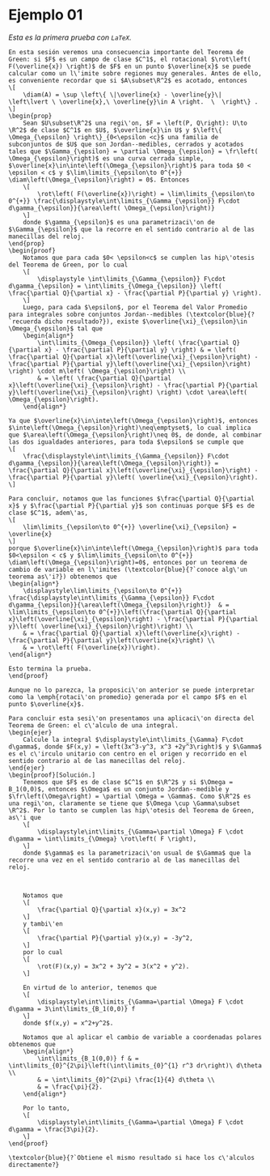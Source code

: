 # Ejemplo 01

*Esta es la primera prueba con `LaTeX`.*

	En esta sesión veremos una consecuencia importante del Teorema de Green: si $F$ es un campo de clase $C^1$, el rotacional $\rot\left( F(\overline{x}) \right)$ de $F$ en un punto $\overline{x}$ se puede calcular como un l\'imite sobre regiones muy generales. Antes de ello, es conveniente recordar que si $A\subset\R^2$ es acotado, entonces
	\[
		\diam(A) = \sup \left\{ \|\overline{x} - \overline{y}\| \left\lvert \ \overline{x},\ \overline{y}\in A \right.  \  \right\} .
	\]
	\begin{prop}
		Sean $U\subset\R^2$ una regi\'on, $F = \left(P, Q\right): U\to \R^2$ de clase $C^1$ en $U$, $\overline{x}\in U$ y $\left\{ \Omega_{\epsilon} \right\}_{0<\epsilon <c}$ una familia de subconjuntos de $U$ que son Jordan--medibles, cerrados y acotados tales que $\Gamma_{\epsilon} = \partial \Omega_{\epsilon} = \fr\left( \Omega_{\epsilon}\right)$ es una curva cerrada simple, $\overline{x}\in\inte\left(\Omega_{\epsilon}\right)$ para toda $0 < \epsilon < c$ y $\lim\limits_{\epsilon\to 0^{+}} \diam\left(\Omega_{\epsilon}\right) = 0$. Entonces
		\[
			\rot\left( F(\overline{x})\right) = \lim\limits_{\epsilon\to 0^{+}} \frac{\displaystyle\int\limits_{\Gamma_{\epsilon}} F\cdot d\gamma_{\epsilon}}{\area\left( \Omega_{\epsilon}\right)}
		\]
		donde $\gamma_{\epsilon}$ es una parametrizaci\'on de $\Gamma_{\epsilon}$ que la recorre en el sentido contrario al de las manecillas del reloj.
	\end{prop}
	\begin{proof}
		Notamos que para cada $0< \epsilon<c$ se cumplen las hip\'otesis del Teorema de Green, por lo cual
		\[
			\displaystyle \int\limits_{\Gamma_{\epsilon}} F\cdot d\gamma_{\epsilon} = \int\limits_{\Omega_{\epsilon}} \left( \frac{\partial Q}{\partial x} - \frac{\partial P}{\partial y} \right).
		\]
		Luego, para cada $\epsilon$, por el Teorema del Valor Promedio para integrales sobre conjuntos Jordan--medibles (\textcolor{blue}{?`recuerda dicho resultado?}), existe $\overline{\xi}_{\epsilon}\in \Omega_{\epsilon}$ tal que
		\begin{align*}
			\int\limits_{\Omega_{\epsilon}} \left( \frac{\partial Q}{\partial x} - \frac{\partial P}{\partial y} \right) & = \left( \frac{\partial Q}{\partial x}\left(\overline{\xi}_{\epsilon}\right) - \frac{\partial P}{\partial y}\left(\overline{\xi}_{\epsilon}\right) \right) \cdot m\left( \Omega_{\epsilon}\right) \\
			& = \left( \frac{\partial Q}{\partial x}\left(\overline{\xi}_{\epsilon}\right) - \frac{\partial P}{\partial y}\left(\overline{\xi}_{\epsilon}\right) \right) \cdot \area\left( \Omega_{\epsilon}\right).
		\end{align*}
	
	Ya que $\overline{x}\in\inte\left(\Omega_{\epsilon}\right)$, entonces $\inte\left(\Omega_{\epsilon}\right)\neq\emptyset$, lo cual implica que $\area\left(\Omega_{\epsilon}\right)\neq 0$, de donde, al combinar las dos igualdades anteriores, para toda $\epsilon$ se cumple que
	\[
		\frac{\displaystyle\int\limits_{\Gamma_{\epsilon}} F\cdot d\gamma_{\epsilon}}{\area\left(\Omega_{\epsilon}\right)} = \frac{\partial Q}{\partial x}\left(\overline{\xi}_{\epsilon}\right) - \frac{\partial P}{\partial y}\left( \overline{\xi}_{\epsilon}\right).
	\]
	
	Para concluir, notamos que las funciones $\frac{\partial Q}{\partial x}$ y $\frac{\partial P}{\partial y}$ son continuas porque $F$ es de clase $C^1$, adem\'as,
	\[
		\lim\limits_{\epsilon\to 0^{+}} \overline{\xi}_{\epsilon} = \overline{x}
	\]
	porque $\overline{x}\in\inte\left(\Omega_{\epsilon}\right)$ para toda $0<\epsilon < c$ y $\lim\limits_{\epsilon\to 0^{+}} \diam\left(\Omega_{\epsilon}\right)=0$, entonces por un teorema de cambio de variable en l\'imites (\textcolor{blue}{?`conoce alg\'un teorema as\'i?}) obtenemos que
	\begin{align*}
		\displaystyle\lim\limits_{\epsilon\to 0^{+}} \frac{\displaystyle\int\limits_{\Gamma_{\epsilon}} F\cdot d\gamma_{\epsilon}}{\area\left(\Omega_{\epsilon}\right)}  & = \lim\limits_{\epsilon\to 0^{+}}\left(\frac{\partial Q}{\partial x}\left(\overline{\xi}_{\epsilon}\right) - \frac{\partial P}{\partial y}\left( \overline{\xi}_{\epsilon}\right)\right) \\
		& = \frac{\partial Q}{\partial x}\left(\overline{x}\right) - \frac{\partial P}{\partial y}\left(\overline{x}\right) \\
		& = \rot\left( F(\overline{x})\right).
	\end{align*}

	Esto termina la prueba.
	\end{proof}

	Aunque no lo parezca, la proposici\'on anterior se puede interpretar como la \emph{rotaci\'on promedio} generada por el campo $F$ en el punto $\overline{x}$.
	
	Para concluir esta sesi\'on presentamos una aplicaci\'on directa del Teorema de Green: el c\'alculo de una integral.
	\begin{ejer}
		Calcule la integral $\displaystyle\int\limits_{\Gamma} F\cdot d\gamma$, donde $F(x,y) = \left(3x^3-y^3, x^3 +2y^3\right)$ y $\Gamma$ es el c\'irculo unitario con centro en el origen y recorrido en el sentido contrario al de las manecillas del reloj.
	\end{ejer}
	\begin{proof}[Solución.]
		Tenemos que $F$ es de clase $C^1$ en $\R^2$ y si $\Omega = B_1(0,0)$, entonces $\Omega$ es un conjunto Jordan--medible y $\fr\left(\Omega\right) = \partial \Omega = \Gamma$. Como $\R^2$ es una regi\'on, claramente se tiene que $\Omega \cup \Gamma\subset \R^2$. Por lo tanto se cumplen las hip\'otesis del Teorema de Green, as\'i que
		\[
			\displaystyle\int\limits_{\Gamma=\partial \Omega} F \cdot d\gamma = \int\limits_{\Omega} \rot\left( F \right), 
		\]
		donde $\gamma$ es la parametrizaci\'on usual de $\Gamma$ que la recorre una vez en el sentido contrario al de las manecillas del reloj.
		
		
		
		Notamos que
		\[
			\frac{\partial Q}{\partial x}(x,y) = 3x^2
		\]
		y tambi\'en
		\[
			\frac{\partial P}{\partial y}(x,y) = -3y^2,
		\]
		por lo cual
		\[
			\rot(F)(x,y) = 3x^2 + 3y^2 = 3(x^2 + y^2). 
		\]
		
		En virtud de lo anterior, tenemos que
		\[
			\displaystyle\int\limits_{\Gamma=\partial \Omega} F \cdot d\gamma = 3\int\limits_{B_1(0,0)} f
		\]
		donde $f(x,y) = x^2+y^2$.
		
		Notamos que al aplicar el cambio de variable a coordenadas polares obtenemos que
		\begin{align*}
			\int\limits_{B_1(0,0)} f & = \int\limits_{0}^{2\pi}\left(\int\limits_{0}^{1} r^3 dr\right)\ d\theta \\
			& = \int\limits_{0}^{2\pi} \frac{1}{4} d\theta \\
			& = \frac{\pi}{2}.
		\end{align*}
	
		Por lo tanto,
		\[
			\displaystyle\int\limits_{\Gamma=\partial \Omega} F \cdot d\gamma = \frac{3\pi}{2}.
		\]
	\end{proof}

	\textcolor{blue}{?`Obtiene el mismo resultado si hace los c\'alculos directamente?}

